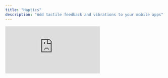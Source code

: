 ```yaml
---
title: "Haptics"
description: "Add tactile feedback and vibrations to your mobile apps"
---
```


<iframe src="https://www.youtube.com/embed/qpaXH8oCBW8" title="YouTube video player" frameborder="0" className="w-full aspect-video rounded-xl" allow="accelerometer; autoplay; clipboard-write; encrypted-media; gyroscope; picture-in-picture; web-share" allowfullscreen />

With Vibecode you can create any type of haptic feedback. Vibecode offers a range of haptic feedback options to match different interaction contexts:

- **Light Impact** - Subtle feedback for minor interactions like toggling switches
- **Medium Impact** - Noticeable feedback for standard button taps
- **Heavy Impact** - Strong feedback for significant actions like deletions or confirmations
- **Success** - Positive reinforcement for completed actions
- **Warning** - Alert users to important decisions
- **Error** - Signal that something went wrong
- **Selection** - Feedback for scrolling through pickers or lists

## Best Practices

- **Match the intensity to the action** - Use light haptics for frequent interactions and reserve heavy haptics for important moments.
- **Don't overuse** - Too much haptic feedback can feel overwhelming. Use it purposefully to enhance key interactions.
- **Test on real devices** - Haptics feel different across devices. Always test your patterns on actual hardware.
- **Consider accessibility** - Some users may have haptic feedback disabled in their system settings. Design your app to work well with or without haptics.

## What's Next?

Once you've added haptics to your app, you can:

- Preview your app on a real device to feel the haptics in action
- Customize timing for more complex haptic patterns